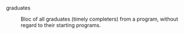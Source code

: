 graduates

: Bloc of all graduates (timely completers) from a program, without regard to their starting programs. 
